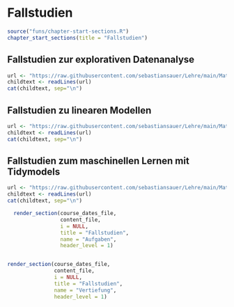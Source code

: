 # Fallstudien




<!-- Chapter Start sections: Lernziele, Literatur, Hinweise, ... -->

```r
source("funs/chapter-start-sections.R")
chapter_start_sections(title = "Fallstudien") 
```



## Fallstudien zur explorativen Datenanalyse


```r
url <- "https://raw.githubusercontent.com/sebastiansauer/Lehre/main/Material/yacsdas-EDA.md"
childtext <- readLines(url)
cat(childtext, sep="\n")
```








## Fallstudien zu linearen Modellen




```r
url <- "https://raw.githubusercontent.com/sebastiansauer/Lehre/main/Material/yacsdas-lm.md"
childtext <- readLines(url)
cat(childtext, sep="\n")
```



## Fallstudien zum maschinellen Lernen mit Tidymodels



```r
url <- "https://raw.githubusercontent.com/sebastiansauer/Lehre/main/Material/yacsdas-tidymodels.md"
childtext <- readLines(url)
cat(childtext, sep="\n")
```






<!-- ## Aufgaben und Vertiefung -->




```r

  render_section(course_dates_file,
                 content_file,
                 i = NULL, 
                 title = "Fallstudien",
                 name = "Aufgaben",
                 header_level = 1)


render_section(course_dates_file,
               content_file,
               i = NULL, 
               title = "Fallstudien",
               name = "Vertiefung",
               header_level = 1)
```



